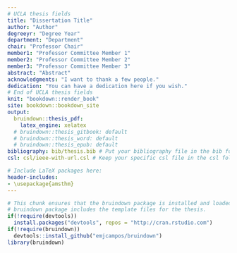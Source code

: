 ```yaml
---
# UCLA thesis fields
title: "Dissertation Title"
author: "Author"
degreeyr: "Degree Year"
department: "Department"
chair: "Professor Chair"
member1: "Professor Committee Member 1"
member2: "Professor Committee Member 2"
member3: "Professor Committee Member 3"
abstract: "Abstract"
acknowledgments: "I want to thank a few people."
dedication: "You can have a dedication here if you wish."
# End of UCLA thesis fields
knit: "bookdown::render_book"
site: bookdown::bookdown_site
output: 
  bruindown::thesis_pdf:
    latex_engine: xelatex
  # bruindown::thesis_gitbook: default
  # bruindown::thesis_word: default
  # bruindown::thesis_epub: default
bibliography: bib/thesis.bib # Put your bibliography file in the bib folder
csl: csl/ieee-with-url.csl # Keep your specific csl file in the csl folder

# Include LaTeX packages here:
header-includes:
- \usepackage{amsthm}
---
```


<!-- 
Above is the YAML (YAML Ain't Markup Language) header that includes a lot of metadata used to produce the document.  Be careful with spacing in this header!

If you'd like to include a comment that won't be produced in your resulting file enclose it in a block like this.
-->

```r
# This chunk ensures that the bruindown package is installed and loaded. This
# bruindown package includes the template files for the thesis.
if(!require(devtools))
  install.packages("devtools", repos = "http://cran.rstudio.com")
if(!require(bruindown))
  devtools::install_github("emjcampos/bruindown")
library(bruindown)
```


